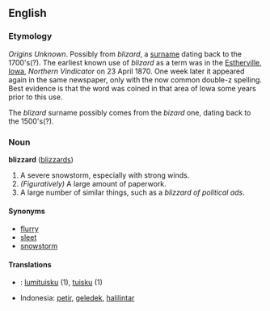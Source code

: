 ==English==
===Etymology===
''Origins Unknown''. Possibly from ''blizard'', a [[surname]] dating back to the 1700's(?). The earliest known use of ''blizard'' as a term was in the [[W:Estherville, Iowa|Estherville, Iowa]], ''Northern Vindicator'' on 23 April 1870.  One week later it appeared again in the same newspaper, only with the now common double-z spelling.  Best evidence is that the word was coined in that area of Iowa some years prior to this use.

The ''blizard'' surname possibly comes from the ''bizard'' one, dating back to the 1500's(?).

===Noun===
'''blizzard''' ([[blizzards]])

# A severe snowstorm, especially with strong winds.
# ''(Figuratively)'' A large amount of paperwork.
# A large number of similar things, such as a ''blizzard of political ads''.

====Synonyms====
*[[flurry]]
*[[sleet]]
*[[snowstorm]]

====Translations====
*{{msg:fi}}: [[lumituisku]] (1), [[tuisku]] (1)
*Indonesia: [[petir]], [[geledek]], [[halilintar]]